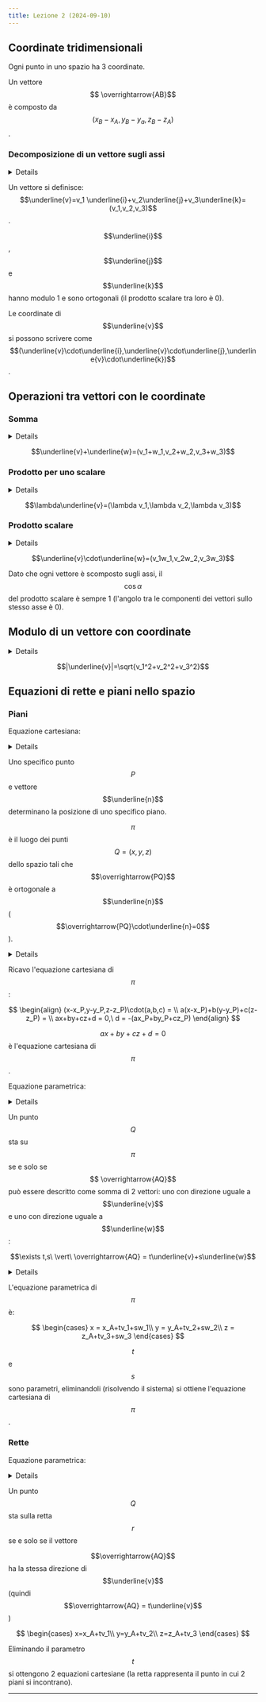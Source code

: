 ```yaml
---
title: Lezione 2 (2024-09-10)
---
```



## Coordinate tridimensionali

Ogni punto in uno spazio ha 3 coordinate.

Un vettore $$ \overrightarrow{AB}$$ è composto da
$$(x_B-x_A, y_B-y_a, z_B-z_A)$$.

### Decomposizione di un vettore sugli assi

<Details summary="Dati">

$$\underline{i}$$, $$\underline{j}$$ e $$\underline{k}$$, versori paralleli agli
assi cartesiani x, y e z.

</Details>

Un vettore si definisce:
$$\underline{v}=v_1 \underline{i}+v_2\underline{j}+v_3\underline{k}=(v_1,v_2,v_3)$$.

$$\underline{i}$$, $$\underline{j}$$ e $$\underline{k}$$ hanno modulo 1 e sono
ortogonali (il prodotto scalare tra loro è 0).

Le coordinate di $$\underline{v}$$ si possono scrivere come
$$(\underline{v}\cdot\underline{i},\underline{v}\cdot\underline{j},\underline{v}\cdot\underline{k})$$.

## Operazioni tra vettori con le coordinate

### Somma

<Details summary="Dati">

- $$\underline{v}=(v_1,v_2,v_3)$$;
- $$\underline{w}=(w_1,w_2,w_3)$$;

</Details>

$$\underline{v}+\underline{w}=(v_1+w_1,v_2+w_2,v_3+w_3)$$

### Prodotto per uno scalare

<Details summary="Dati">

- $$\underline{v}=(v_1,v_2,v_3)$$;
- $$\lambda\in\mathbb{R}$$;

</Details>

$$\lambda\underline{v}=(\lambda v_1,\lambda v_2,\lambda v_3)$$

### Prodotto scalare

<Details summary="Dati">

- $$\underline{v}=(v_1,v_2,v_3)$$;
- $$\underline{w}=(w_1,w_2,w_3)$$;

</Details>

$$\underline{v}\cdot\underline{w}=(v_1w_1,v_2w_2,v_3w_3)$$

Dato che ogni vettore è scomposto sugli assi, il $$\cos{\alpha}$$ del prodotto
scalare è sempre 1 (l'angolo tra le componenti dei vettori sullo stesso asse è
0).

## Modulo di un vettore con coordinate

<Details summary="Dati">

- $$\underline{v}=(v_1,v_2,v_3)$$.

</Details>

$$|\underline{v}|=\sqrt{v_1^2+v_2^2+v_3^2}$$

## Equazioni di rette e piani nello spazio

### Piani

Equazione cartesiana:

<Details summary="Dati">

- $$\pi$$: un piano nello spazio;
- $$P$$: punto su $$\pi$$;
- $$\underline{n}$$: un vettore normale (ortogonale) a $$\pi$$;

</Details>

Uno specifico punto $$P$$ e vettore $$\underline{n}$$ determinano la posizione
di uno specifico piano.

$$\pi$$ è il luogo dei punti $$Q=(x,y,z)$$ dello spazio tali che
$$\overrightarrow{PQ}$$ è ortogonale a $$\underline{n}$$
($$\overrightarrow{PQ}\cdot\underline{n}=0$$).

<Details summary="Dati">

- $$P = (x_P,y_P,z_P)$$;
- $$\underline{n} = (a,b,c)$$;
- $$\overrightarrow{PQ} = (x-x_P,y-y_P,z-z_P)$$;
- $$\overrightarrow{PQ}\cdot\underline{n} = 0$$;

</Details>

<Card title="Dimostrazione">

Ricavo l'equazione cartesiana di $$\pi$$:

$$
\begin{align}
(x-x_P,y-y_P,z-z_P)\cdot(a,b,c) = \\
a(x-x_P)+b(y-y_P)+c(z-z_P) = \\
ax+by+cz+d = 0,\ d = -(ax_P+by_P+cz_P)
\end{align}
$$

</Card>

$$ax+by+cz+d=0$$ è l'equazione cartesiana di $$\pi$$.

Equazione parametrica:

<Details summary="Dati">

- A,B,C 3 punti non allineati;
- un piano $$\pi$$ che li contiene;
- $$\underline{v} = \overrightarrow{AB}$$;
- $$\underline{w} = \overrightarrow{AC}$$;

</Details>

Un punto $$Q$$ sta su $$\pi$$ se e solo se $$ \overrightarrow{AQ}$$ può essere
descritto come somma di 2 vettori: uno con direzione uguale a $$\underline{v}$$
e uno con direzione uguale a $$\underline{w}$$:

$$\exists t,s\ \vert\  \overrightarrow{AQ} = t\underline{v}+s\underline{w}$$

<Details summary="Dati">

- $$A = (x_A,y_A,z_A)$$;
- $$B = (x_B,y_B.z_B)$$;
- $$C = (x_C,y_C,z_C)$$;
- $$Q = (x,y,z)$$;
- $$\underline{v} = \overrightarrow{AB} = (v_1,v_2,v_3)$$;
- $$\underline{w} = \overrightarrow{AC} = (w_1,w_2,w_3)$$;
- $$\overrightarrow{AQ} = (x-x_A,y-y_A,z-z_A)$$

</Details>

L'equazione parametrica di $$\pi$$ è:

$$
\begin{cases}
x = x_A+tv_1+sw_1\\
y = y_A+tv_2+sw_2\\
z = z_A+tv_3+sw_3
\end{cases}
$$

$$t$$ e $$s$$ sono parametri, eliminandoli (risolvendo il sistema) si ottiene
l'equazione cartesiana di $$\pi$$.

### Rette

Equazione parametrica:

<Details summary="Dati">

- una retta $$r$$ determinata da 2 punti distinti in uno spazio;
- $$\underline{v} = \overrightarrow{AB}$$ il vettore direzionale della retta
  $$r$$;
- $$t \in\mathbb{R}$$;

</Details>

Un punto $$Q$$ sta sulla retta $$r$$ se e solo se il vettore

$$\overrightarrow{AQ}$$ ha la stessa direzione di $$\underline{v}$$ (quindi
$$\overrightarrow{AQ} = t\underline{v}$$)

$$
\begin{cases}
x=x_A+tv_1\\
y=y_A+tv_2\\
z=z_A+tv_3
\end{cases}
$$

Eliminando il parametro $$t$$ si ottengono 2 equazioni cartesiane (la retta
rappresenta il punto in cui 2 piani si incontrano).

---

<CardGrid>
  <LinkCard
    title="Appunti di Andrea"
    href="https://drive.google.com/file/d/1DxOGPMR8Z9Pg9r0gs9FH0CtO5bdDJRfA/view"
  />
</CardGrid>
